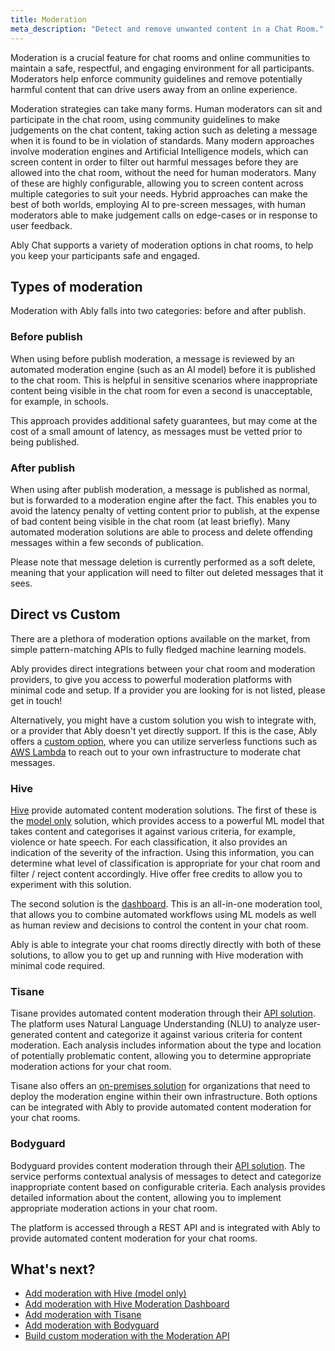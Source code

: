 ```yaml
---
title: Moderation
meta_description: "Detect and remove unwanted content in a Chat Room."
---
```


Moderation is a crucial feature for chat rooms and online communities to maintain a safe, respectful, and engaging environment for all participants. Moderators help enforce community guidelines and remove potentially harmful content that can drive users away from an online experience.

Moderation strategies can take many forms. Human moderators can sit and participate in the chat room, using community guidelines to make judgements on the chat content, taking action such as deleting a message when it is found to be in violation of standards. Many modern approaches involve moderation engines and Artificial Intelligence models, which can screen content in order to filter out harmful messages before they are allowed into the chat room, without the need for human moderators. Many of these are highly configurable, allowing you to screen content across multiple categories to suit your needs. Hybrid approaches can make the best of both worlds, employing AI to pre-screen messages, with human moderators able to make judgement calls on edge-cases or in response to user feedback.

Ably Chat supports a variety of moderation options in chat rooms, to help you keep your participants safe and engaged.

## Types of moderation <a id="types"/>

Moderation with Ably falls into two categories: before and after publish.

### Before publish <a id="before-publish"/>

When using before publish moderation, a message is reviewed by an automated moderation engine (such as an AI model) before it is published to the chat room. This is helpful in sensitive scenarios where inappropriate content being visible in the chat room for even a second is unacceptable, for example, in schools.

This approach provides additional safety guarantees, but may come at the cost of a small amount of latency, as messages must be vetted prior to being published.

### After publish <a id="after-publish"/>

When using after publish moderation, a message is published as normal, but is forwarded to a moderation engine after the fact. This enables you to avoid the latency penalty of vetting content prior to publish, at the expense of bad content being visible in the chat room (at least briefly). Many automated moderation solutions are able to process and delete offending messages within a few seconds of publication.

Please note that message deletion is currently performed as a soft delete, meaning that your application will need to filter out deleted messages that it sees.

## Direct vs Custom <a id="directvscustom"/>

There are a plethora of moderation options available on the market, from simple pattern-matching APIs to fully fledged machine learning models.

Ably provides direct integrations between your chat room and moderation providers, to give you access to powerful moderation platforms with minimal code and setup. If a provider you are looking for is not listed, please get in touch!

Alternatively, you might have a custom solution you wish to integrate with, or a provider that Ably doesn't yet directly support. If this is the case, Ably offers a [custom option](/docs/chat/moderation/custom), where you can utilize serverless functions such as [AWS Lambda](/docs/chat/moderation/custom/lambda) to reach out to your own infrastructure to moderate chat messages.

### Hive <a id="hive"/>

[Hive](https://hivemoderation.com) provide automated content moderation solutions. The first of these is the [model only](/docs/chat/moderation/direct/hive-model-only) solution, which provides access to a powerful ML model that takes content and categorises it against various criteria, for example, violence or hate speech. For each classification, it also provides an indication of the severity of the infraction. Using this information, you can determine what level of classification is appropriate for your chat room and filter / reject content accordingly. Hive offer free credits to allow you to experiment with this solution.

The second solution is the [dashboard](/docs/chat/moderation/direct/hive-dashboard). This is an all-in-one moderation tool, that allows you to combine automated workflows using ML models as well as human review and decisions to control the content in your chat room.

Ably is able to integrate your chat rooms directly directly with both of these solutions, to allow you to get up and running with Hive moderation with minimal code required.

### Tisane <a id="tisane"/>

Tisane provides automated content moderation through their [API solution](https://tisane.ai/). The platform uses Natural Language Understanding (NLU) to analyze user-generated content and categorize it against various criteria for content moderation. Each analysis includes information about the type and location of potentially problematic content, allowing you to determine appropriate moderation actions for your chat room.

Tisane also offers an [on-premises solution](https://tisane.ai/) for organizations that need to deploy the moderation engine within their own infrastructure. Both options can be integrated with Ably to provide automated content moderation for your chat rooms.

### Bodyguard <a id="bodyguard"/>

Bodyguard provides content moderation through their [API solution](https://bamboo.bodyguard.ai/api). The service performs contextual analysis of messages to detect and categorize inappropriate content based on configurable criteria. Each analysis provides detailed information about the content, allowing you to implement appropriate moderation actions in your chat room.

The platform is accessed through a REST API and is integrated with Ably to provide automated content moderation for your chat rooms.

## What's next? <a id="whats-next"/>

* [Add moderation with Hive (model only)](/docs/chat/moderation/direct/hive-model-only)
* [Add moderation with Hive Moderation Dashboard](/docs/chat/moderation/direct/hive-dashboard)
* [Add moderation with Tisane](/docs/chat/moderation/direct/tisane)
* [Add moderation with Bodyguard](/docs/chat/moderation/direct/bodyguard)
* [Build custom moderation with the Moderation API](/docs/chat/moderation/custom)
